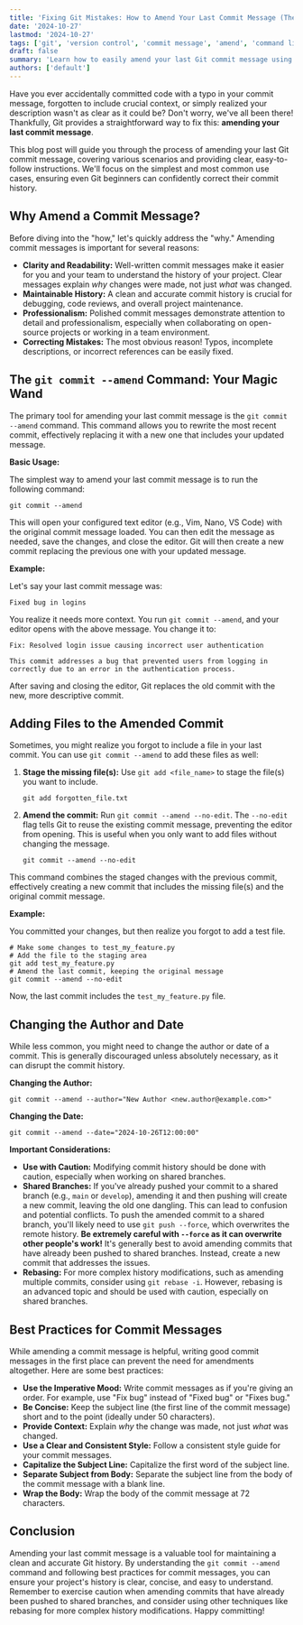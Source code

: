 ```yaml
---
title: 'Fixing Git Mistakes: How to Amend Your Last Commit Message (The Easy Way)'
date: '2024-10-27'
lastmod: '2024-10-27'
tags: ['git', 'version control', 'commit message', 'amend', 'command line', 'tutorial', 'beginner']
draft: false
summary: 'Learn how to easily amend your last Git commit message using the `--amend` flag. Fix typos, add clarity, or correct errors in your commit history with this simple and powerful Git command.'
authors: ['default']
---
```


Have you ever accidentally committed code with a typo in your commit message, forgotten to include crucial context, or simply realized your description wasn't as clear as it could be? Don't worry, we've all been there! Thankfully, Git provides a straightforward way to fix this: **amending your last commit message**.

This blog post will guide you through the process of amending your last Git commit message, covering various scenarios and providing clear, easy-to-follow instructions. We'll focus on the simplest and most common use cases, ensuring even Git beginners can confidently correct their commit history.

## Why Amend a Commit Message?

Before diving into the "how," let's quickly address the "why." Amending commit messages is important for several reasons:

- **Clarity and Readability:** Well-written commit messages make it easier for you and your team to understand the history of your project. Clear messages explain _why_ changes were made, not just _what_ was changed.
- **Maintainable History:** A clean and accurate commit history is crucial for debugging, code reviews, and overall project maintenance.
- **Professionalism:** Polished commit messages demonstrate attention to detail and professionalism, especially when collaborating on open-source projects or working in a team environment.
- **Correcting Mistakes:** The most obvious reason! Typos, incomplete descriptions, or incorrect references can be easily fixed.

## The `git commit --amend` Command: Your Magic Wand

The primary tool for amending your last commit message is the `git commit --amend` command. This command allows you to rewrite the most recent commit, effectively replacing it with a new one that includes your updated message.

**Basic Usage:**

The simplest way to amend your last commit message is to run the following command:

```plaintext
git commit --amend
```

This will open your configured text editor (e.g., Vim, Nano, VS Code) with the original commit message loaded. You can then edit the message as needed, save the changes, and close the editor. Git will then create a new commit replacing the previous one with your updated message.

**Example:**

Let's say your last commit message was:

```
Fixed bug in logins
```

You realize it needs more context. You run `git commit --amend`, and your editor opens with the above message. You change it to:

```
Fix: Resolved login issue causing incorrect user authentication

This commit addresses a bug that prevented users from logging in correctly due to an error in the authentication process.
```

After saving and closing the editor, Git replaces the old commit with the new, more descriptive commit.

## Adding Files to the Amended Commit

Sometimes, you might realize you forgot to include a file in your last commit. You can use `git commit --amend` to add these files as well:

1.  **Stage the missing file(s):** Use `git add <file_name>` to stage the file(s) you want to include.

    ```plaintext
    git add forgotten_file.txt
    ```

2.  **Amend the commit:** Run `git commit --amend --no-edit`. The `--no-edit` flag tells Git to reuse the existing commit message, preventing the editor from opening. This is useful when you only want to add files without changing the message.
    ```plaintext
    git commit --amend --no-edit
    ```

This command combines the staged changes with the previous commit, effectively creating a new commit that includes the missing file(s) and the original commit message.

**Example:**

You committed your changes, but then realize you forgot to add a test file.

```plaintext
# Make some changes to test_my_feature.py
# Add the file to the staging area
git add test_my_feature.py
# Amend the last commit, keeping the original message
git commit --amend --no-edit
```

Now, the last commit includes the `test_my_feature.py` file.

## Changing the Author and Date

While less common, you might need to change the author or date of a commit. This is generally discouraged unless absolutely necessary, as it can disrupt the commit history.

**Changing the Author:**

```plaintext
git commit --amend --author="New Author <new.author@example.com>"
```

**Changing the Date:**

```plaintext
git commit --amend --date="2024-10-26T12:00:00"
```

**Important Considerations:**

- **Use with Caution:** Modifying commit history should be done with caution, especially when working on shared branches.
- **Shared Branches:** If you've already pushed your commit to a shared branch (e.g., `main` or `develop`), amending it and then pushing will create a new commit, leaving the old one dangling. This can lead to confusion and potential conflicts. To push the amended commit to a shared branch, you'll likely need to use `git push --force`, which overwrites the remote history. **Be extremely careful with `--force` as it can overwrite other people's work!** It's generally best to avoid amending commits that have already been pushed to shared branches. Instead, create a new commit that addresses the issues.
- **Rebasing:** For more complex history modifications, such as amending multiple commits, consider using `git rebase -i`. However, rebasing is an advanced topic and should be used with caution, especially on shared branches.

## Best Practices for Commit Messages

While amending a commit message is helpful, writing good commit messages in the first place can prevent the need for amendments altogether. Here are some best practices:

- **Use the Imperative Mood:** Write commit messages as if you're giving an order. For example, use "Fix bug" instead of "Fixed bug" or "Fixes bug."
- **Be Concise:** Keep the subject line (the first line of the commit message) short and to the point (ideally under 50 characters).
- **Provide Context:** Explain _why_ the change was made, not just _what_ was changed.
- **Use a Clear and Consistent Style:** Follow a consistent style guide for your commit messages.
- **Capitalize the Subject Line:** Capitalize the first word of the subject line.
- **Separate Subject from Body:** Separate the subject line from the body of the commit message with a blank line.
- **Wrap the Body:** Wrap the body of the commit message at 72 characters.

## Conclusion

Amending your last commit message is a valuable tool for maintaining a clean and accurate Git history. By understanding the `git commit --amend` command and following best practices for commit messages, you can ensure your project's history is clear, concise, and easy to understand. Remember to exercise caution when amending commits that have already been pushed to shared branches, and consider using other techniques like rebasing for more complex history modifications. Happy committing!
